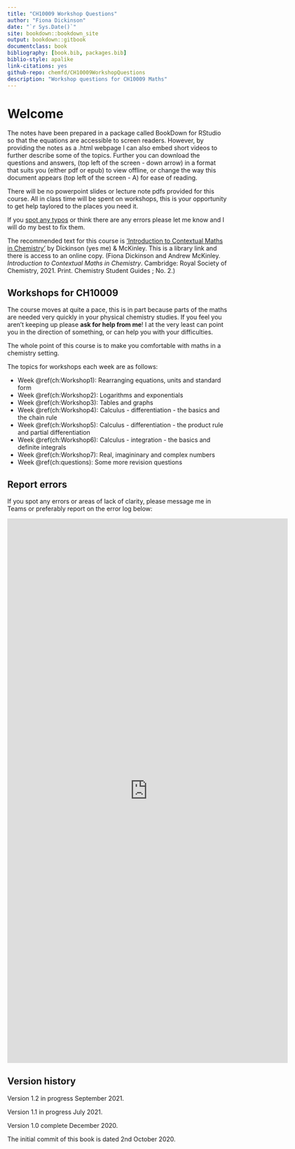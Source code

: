 ```yaml
--- 
title: "CH10009 Workshop Questions"
author: "Fiona Dickinson"
date: "`r Sys.Date()`"
site: bookdown::bookdown_site
output: bookdown::gitbook
documentclass: book
bibliography: [book.bib, packages.bib]
biblio-style: apalike
link-citations: yes
github-repo: chemfd/CH10009WorkshopQuestions
description: "Workshop questions for CH10009 Maths"
---
```

# Welcome {-}

The notes have been prepared in a package called BookDown for RStudio so that the equations are accessible to screen readers. However, by providing the notes as a .html webpage I can also embed short videos to further describe some of the topics. Further you can download the questions and answers, (top left of the screen - down arrow) in a format that suits you (either pdf or epub) to view offline, or change the way this document appears (top left of the screen - A) for ease of reading.

There will be no powerpoint slides or lecture note pdfs provided for this course. All in class time will be spent on workshops, this is your opportunity to get help taylored to the places you need it.

If you [spot any typos](https://docs.google.com/forms/d/1hxCt8XcQ8taLXfymZfl2LUOjHACQ4INnRK6GeArTxsc/edit) or think there are any errors please let me know and I will do my best to fix them.

The recommended text for this course is ['Introduction to Contextual Maths in Chemistry'](https://bath-ac-primo.hosted.exlibrisgroup.com/primo-explore/fulldisplay?docid=44BAT_ALMA_DS51100784580002761&context=L&vid=44BAT_VU1&lang=en_US&search_scope=CSCOP_44BAT_DEEP&adaptor=Local%20Search%20Engine&tab=local&query=any,contains,contextual%20maths%20in%20chemistry&sortby=rank&pcAvailability=false) by Dickinson (yes me) & McKinley. This is a library link and there is access to an online copy.  (Fiona Dickinson and Andrew McKinley. *Introduction to Contextual Maths in Chemistry*. Cambridge: Royal Society of Chemistry, 2021. Print. Chemistry Student Guides ; No. 2.)

## Workshops for CH10009 {-}

The course moves at quite a pace, this is in part because parts of the maths are needed very quickly in your physical chemistry studies. If you feel you aren't keeping up please **ask for help from me**! I at the very least can point you in the direction of something, or can help you with your difficulties.

The whole point of this course is to make you comfortable with maths in a chemistry setting. 

The topics for workshops each week are as follows:

- Week \@ref(ch:Workshop1): Rearranging equations, units and standard form
- Week \@ref(ch:Workshop2): Logarithms and exponentials
- Week \@ref(ch:Workshop3): Tables and graphs
- Week \@ref(ch:Workshop4): Calculus - differentiation - the basics and the chain rule
- Week \@ref(ch:Workshop5): Calculus - differentiation - the product rule and partial differentiation
- Week \@ref(ch:Workshop6): Calculus - integration - the basics and definite integrals
- Week \@ref(ch:Workshop7): Real, imagininary and complex numbers
- Week \@ref(ch:questions): Some more revision questions

## Report errors {-}

If you spot any errors or areas of lack of clarity, please message me in Teams or preferably report on the error log below:

<iframe src="https://docs.google.com/forms/d/e/1FAIpQLSc83b-C0FsgDr5eQxvT-2NWwEtvOEwYU1WbLE4j53wWfUDIXQ/viewform?embedded=true" width="640" height="1242" frameborder="0" marginheight="0" marginwidth="0">Loading…</iframe>

## Version history {-}

Version 1.2 in progress September 2021.

Version 1.1 in progress July 2021.

Version 1.0 complete December 2020.

The initial commit of this book is dated 2nd October 2020.

